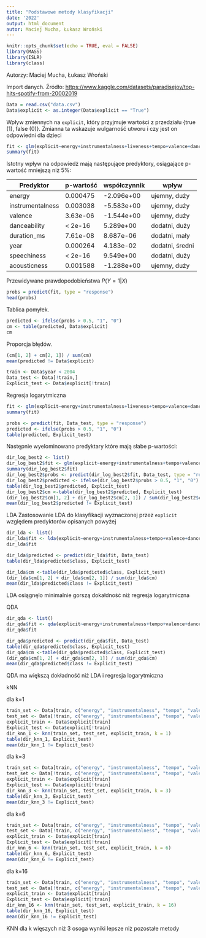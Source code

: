 ```yaml
---
title: "Podstawowe metody klasyfikacji"
date: '2022'
output: html_document
autor: Maciej Mucha, Łukasz Wroński
---
```


```r
knitr::opts_chunk$set(echo = TRUE, eval = FALSE)
library(MASS)
library(ISLR)
library(class)

```

Autorzy: Maciej Mucha, Łukasz Wroński

Import danych. Źródło: <https://www.kaggle.com/datasets/paradisejoy/top-hits-spotify-from-20002019>

```r
Data = read.csv("data.csv")
Data$explicit <- as.integer(Data$explicit == "True")
```

Wpływ zmiennych na `explicit`, który przyjmuje wartości z przedziału {true (1), false (0)}. Zmianna ta wskazuje wulgarność utworu i czy jest on odpowiedni dla dzieci

```r
fit <- glm(explicit~energy+instrumentalness+liveness+tempo+valence+danceability+duration_ms+year+popularity+loudness+speechiness+acousticness, family = binomial, data = Data)
summary(fit)
```

Istotny wpływ na odpowiedż mają następujące predyktory, osiągające p-wartość mniejszą niż 5%:

| Predyktor        | p-wartość | współczynnik | wpływ           |
|------------------|-----------|--------------|-----------------|
| energy           | 0.000475  | -2.096e+00   | ujemny, duży    |
| instrumentalness | 0.003038  | -5.583e+00   | ujemny, duży    |
| valence          | 3.63e-06  | -1.544e+00   | ujemny, duży    |
| danceability     | \< 2e-16  | 5.289e+00    | dodatni, duży   |
| duration_ms      | 7.61e-08  | 8.687e-06    | dodatni, mały   |
| year             | 0.000264  | 4.183e-02    | dodatni, średni |
| speechiness      | \< 2e-16  | 9.549e+00    | dodatni, duży   |
| acousticness     | 0.001588  | -1.288e+00   | ujemny, duży    |

Przewidywane prawdopodobieństwa $P(Y = 1 | X)$

```r
probs = predict(fit, type = "response")
head(probs)
```

Tablica pomyłek.

```r
predicted <- ifelse(probs > 0.5, "1", "0")
cm <- table(predicted, Data$explicit)
cm
```

Proporcja błędów.

```r
(cm[1, 2] + cm[2, 1]) / sum(cm)
mean(predicted != Data$explicit)
```

```r
train <- Data$year < 2004
Data_test <- Data[!train,]
Explicit_test <- Data$explicit[!train]
```

Regresja logarytmiczna

```r
fit <- glm(explicit~energy+instrumentalness+liveness+tempo+valence+danceability+duration_ms+year+popularity+loudness+speechiness+acousticness, family = binomial, data = Data, subset = train)
summary(fit)
```

```r
probs <- predict(fit, Data_test, type = "response")
predicted <- ifelse(probs > 0.5, "1", "0")
table(predicted, Explicit_test)
```

Następnie wyelominowano predyktary które mają słabe p-wartości:

```r
dir_log_best2 <- list()
dir_log_best2$fit <- glm(explicit~energy+instrumentalness+tempo+valence+danceability+duration_ms+year+acousticness, family = binomial, data = Data, subset = train)
summary(dir_log_best2$fit)
dir_log_best2$probs <- predict(dir_log_best2$fit, Data_test, type = "response")
dir_log_best2$predicted <- ifelse(dir_log_best2$probs > 0.5, "1", "0")
table(dir_log_best2$predicted, Explicit_test)
dir_log_best2$cm <-table(dir_log_best2$predicted, Explicit_test)
(dir_log_best2$cm[1, 2] + dir_log_best2$cm[2, 1]) / sum(dir_log_best2$cm)
mean(dir_log_best2$predicted != Explicit_test)
```

LDA Zastosowanie LDA do klasyfikacji wyznaczonej przez `explicit` względem predyktorów opisanych powyżej

```r
dir_lda <- list()
dir_lda$fit <- lda(explicit~energy+instrumentalness+tempo+valence+danceability+duration_ms+year+acousticness, data = Data, subset = train)
dir_lda$fit
```

```r
dir_lda$predicted <- predict(dir_lda$fit, Data_test)
table(dir_lda$predicted$class, Explicit_test)
```

```r
dir_lda$cm <-table(dir_lda$predicted$class, Explicit_test)
(dir_lda$cm[1, 2] + dir_lda$cm[2, 1]) / sum(dir_lda$cm)
mean(dir_lda$predicted$class != Explicit_test)
```

LDA osiągnęlo minimalnie gorszą dokałdność niż regresja logarytmiczna

QDA

```r
dir_qda <- list()
dir_qda$fit <- qda(explicit~energy+instrumentalness+tempo+valence+danceability+duration_ms+year+acousticness, data = Data, subset = train)
dir_qda$fit
```

```r
dir_qda$predicted <- predict(dir_qda$fit, Data_test)
table(dir_qda$predicted$class, Explicit_test)
dir_qda$cm <-table(dir_qda$predicted$class, Explicit_test)
(dir_qda$cm[1, 2] + dir_qda$cm[2, 1]) / sum(dir_qda$cm)
mean(dir_qda$predicted$class != Explicit_test)
```

QDA ma większą dokładność niż LDA i regresja logarytmiczna

kNN

dla k=1

```r
train_set <- Data[train, c("energy", "instrumentalness", "tempo", "valence", "danceability", "year", "acousticness")]
test_set <- Data[!train, c("energy", "instrumentalness", "tempo", "valence", "danceability", "year", "acousticness")]
explicit_train <- Data$explicit[train]
Explicit_test <- Data$explicit[!train]
dir_knn_1 <- knn(train_set, test_set, explicit_train, k = 1)
table(dir_knn_1, Explicit_test)
mean(dir_knn_1 != Explicit_test)
```

dla k=3

```r
train_set <- Data[train, c("energy", "instrumentalness", "tempo", "valence", "danceability", "year", "acousticness")]
test_set <- Data[!train, c("energy", "instrumentalness", "tempo", "valence", "danceability", "year", "acousticness")]
explicit_train <- Data$explicit[train]
Explicit_test <- Data$explicit[!train]
dir_knn_3 <- knn(train_set, test_set, explicit_train, k = 3)
table(dir_knn_3, Explicit_test)
mean(dir_knn_3 != Explicit_test)
```

dla k=6

```r
train_set <- Data[train, c("energy", "instrumentalness", "tempo", "valence", "danceability", "year", "acousticness")]
test_set <- Data[!train, c("energy", "instrumentalness", "tempo", "valence", "danceability", "year", "acousticness")]
explicit_train <- Data$explicit[train]
Explicit_test <- Data$explicit[!train]
dir_knn_6 <- knn(train_set, test_set, explicit_train, k = 6)
table(dir_knn_6, Explicit_test)
mean(dir_knn_6 != Explicit_test)
```

dla k=16

```r
train_set <- Data[train, c("energy", "instrumentalness", "tempo", "valence", "danceability", "year", "acousticness")]
test_set <- Data[!train, c("energy", "instrumentalness", "tempo", "valence", "danceability", "year", "acousticness")]
explicit_train <- Data$explicit[train]
Explicit_test <- Data$explicit[!train]
dir_knn_16 <- knn(train_set, test_set, explicit_train, k = 16)
table(dir_knn_16, Explicit_test)
mean(dir_knn_16 != Explicit_test)
```

KNN dla k więszych niż 3 osoga wyniki lepsze niż pozostałe metody
